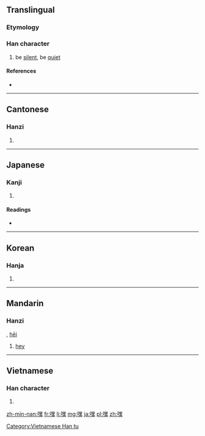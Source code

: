 ==Translingual==

===Etymology===
{{rfe|lang=mul|phono-semantic compound?}}

===Han character===
{{Han char|rn=30|rad=口|as=12|sn=15|four=6603<sub>1</sub>|canj=口田土火 (RWGF)|ids=⿰[[口]][[黑]]}}

# be [[silent]], be [[quiet]]

====References====
* {{Han ref|kx=0208.030|dkj=04283|dj=0430.320|hdz=10684.010|uh=563F|ud=22079|bh=BC4B|bd=48203}}

----

==Cantonese==

===Hanzi===
{{yue-hanzi|jyut=|y=hei1}}

# {{defn|lang=yue|sort=口12}}

----

==Japanese==

===Kanji===
{{ja-kanji|grade=|rs=口12}}

# {{defn|lang=ja|sort=口12}}

====Readings====
* {{ja-readings|on=[[ぼく]] (boku), [[もく]] (moku), [[こく]] (koku)|kun=[[しずか]] (shizuka), [[だまる]] (damaru), [[あぎむく]] (agimuku)}}

----

==Korean==

===Hanja===
{{ko-hanja|hangeul=묵|rv=muk|mr=muk}}

# {{defn|lang=ko|sort=口12}}

----

==Mandarin==

===Hanzi===
{{cmn-hanzi|pin=[[mò]] ([[mo4]])|wg=mo<sup>4</sup>}}, [[hēi]]

# [[hey]]

----

==Vietnamese==

===Han character===
{{vi-hantu|[[hải]]{{rfv-sense}}|rs=口12}}

# {{defn|lang=vi|sort=口12}}

[[Category:Vietnamese Han tu]]

[[zh-min-nan:嘿]]
[[fr:嘿]]
[[li:嘿]]
[[mg:嘿]]
[[ja:嘿]]
[[pl:嘿]]
[[zh:嘿]]
